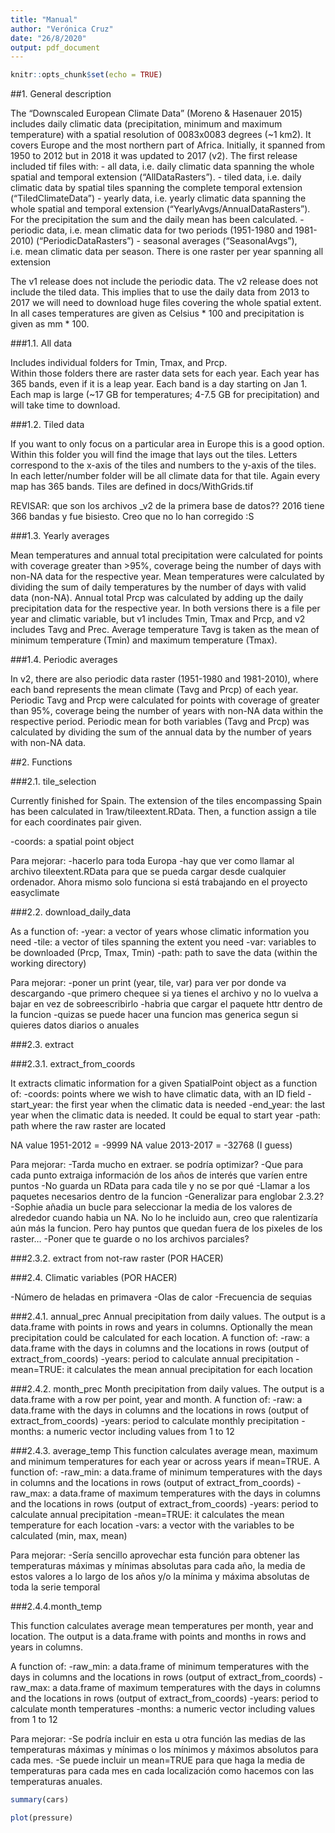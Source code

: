 ```yaml
---
title: "Manual"
author: "Verónica Cruz"
date: "26/8/2020"
output: pdf_document
---
```


```r
knitr::opts_chunk$set(echo = TRUE)
```

##1. General description

The "Downscaled European Climate Data" (Moreno & Hasenauer 2015) includes daily climatic data (precipitation, minimum and maximum temperature) with a spatial resolution of 0083x0083 degrees (~1 km2).
It covers Europe and the most northern part of Africa. 
Initially, it spanned from 1950 to 2012 but in 2018 it was updated to 2017 (v2). 
The first release included tif files with:
- all data, i.e. daily climatic data spanning the whole spatial and temporal extension ("AllDataRasters").
- tiled data, i.e. daily climatic data by spatial tiles spanning the complete temporal extension ("TiledClimateData")
- yearly data, i.e. yearly climatic data spanning the whole spatial and temporal extension ("YearlyAvgs/AnnualDataRasters"). For the precipitation the sum and the daily mean has been calculated.
- periodic data, i.e. mean climatic data for two periods (1951-1980 and 1981-2010) ("PeriodicDataRasters")
- seasonal averages ("SeasonalAvgs"), i.e. mean climatic data per season. There is one raster per year spanning all extension

The v1 release does not include the periodic data. 
The v2 release does not include the tiled data. This implies that to use the daily data from 2013 to 2017 we will need to download huge files covering the whole spatial extent.
In all cases temperatures are given as Celsius * 100 and precipitation is given as mm * 100.

###1.1. All data

Includes individual folders for Tmin, Tmax, and Prcp.  
Within those folders there are raster data sets for each year. Each year has 365 bands, even if it is a leap year. Each band is a day starting on Jan 1. Each map is large (~17 GB for temperatures; 4-7.5 GB for precipitation) and will take time to download.

###1.2. Tiled data

If you want to only focus on a particular area in Europe this is a good option.  Within this folder you will find the image that lays out the tiles. Letters correspond to the x-axis of the tiles and numbers to the y-axis of the tiles. In each letter/number folder will be all climate data for that tile. Again every map has 365 bands.
Tiles are defined in docs/WithGrids.tif

REVISAR: que son los archivos _v2 de la primera base de datos??
2016 tiene 366 bandas y fue bisiesto. Creo que no lo han corregido :S

###1.3. Yearly averages

Mean temperatures and annual total precipitation were calculated for points with coverage greater than >95%, coverage being the number of days with non-NA data for the respective year. Mean temperatures were calculated by dividing the sum of daily temperatures by the number of days with valid data (non-NA). Annual total Prcp was calculated by adding up the daily precipitation data for the respective year.
In both versions there is a file per year and climatic variable, but v1 includes Tmin, Tmax and Prcp, and v2 includes Tavg and Prec. Average temperature Tavg is taken as the mean of minimum temperature (Tmin) and maximum temperature (Tmax).


###1.4. Periodic averages

In v2, there are also periodic data raster (1951-1980 and 1981-2010), where each band represents the mean climate (Tavg and Prcp) of each year.
Periodic Tavg and Prcp were calculated for points with coverage of greater than 95%, coverage being the number of years with non-NA data within the respective period. Periodic mean for both variables (Tavg and Prcp) was calculated by dividing the sum of the annual data by the number of years with non-NA data.


##2. Functions

###2.1. tile_selection

Currently finished for Spain.
The extension of the tiles encompassing Spain has been calculated in 1raw/tileextent.RData. Then, a function assign a tile for each coordinates pair given.

-coords: a spatial point object

Para mejorar:
-hacerlo para toda Europa
-hay que ver como llamar al archivo tileextent.RData para que se pueda cargar desde cualquier ordenador. Ahora mismo solo funciona si está trabajando en el proyecto easyclimate

###2.2. download_daily_data

As a function of: 
-year: a vector of years whose climatic information you need
-tile: a vector of tiles spanning the extent you need
-var: variables to be downloaded (Prcp, Tmax, Tmin)
-path: path to save the data (within the working directory) 

Para mejorar:
-poner un print (year, tile, var) para ver por donde va descargando 
-que primero chequee si ya tienes el archivo y no lo vuelva a bajar en vez de sobreescribirlo
-habria que cargar el paquete httr dentro de la funcion
-quizas se puede hacer una funcion mas generica segun si quieres datos diarios o anuales

###2.3. extract

###2.3.1. extract_from_coords 

It extracts climatic information for a given SpatialPoint object as a function of:
-coords: points where we wish to have climatic data, with an ID field
-start_year: the first year when the climatic data is needed
-end_year: the last year when the climatic data is needed. It could be equal to start year
-path: path where the raw raster are located

NA value 1951-2012 = -9999
NA value 2013-2017 = -32768 (I guess)

Para mejorar:
-Tarda mucho en extraer. se podría optimizar?
-Que para cada punto extraiga información de los años de interés que varíen entre puntos
-No guarda un RData para cada tile y no se por qué
-Llamar a los paquetes necesarios dentro de la funcion
-Generalizar para englobar 2.3.2?
-Sophie añadia un bucle para seleccionar la media de los valores de alrededor cuando habia un NA. No lo he incluido aun, creo que ralentizaría aún más la funcion. Pero hay puntos que quedan fuera de los pixeles de los raster...
-Poner que te guarde o no los archivos parciales?

###2.3.2. extract from not-raw raster (POR HACER)


###2.4. Climatic variables (POR HACER)

-Número de heladas en primavera
-Olas de calor
-Frecuencia de sequias

###2.4.1. annual_prec
Annual precipitation from daily values. The output is a data.frame with points in rows and years in columns. Optionally the mean precipitation could be calculated for each location.
A function of:
-raw: a data.frame with the days in columns and the locations in rows (output of extract_from_coords)
-years: period to calculate annual precipitation
-mean=TRUE: it calculates the mean annual precipitation for each location

###2.4.2. month_prec
Month precipitation from daily values. The output is a data.frame with a row per point, year and month. 
A function of:
-raw: a data.frame with the days in columns and the locations in rows (output of extract_from_coords)
-years: period to calculate monthly precipitation
-months: a numeric vector including values from 1 to 12

###2.4.3. average_temp
This function calculates average mean, maximum and minimum temperatures for each year or across years if mean=TRUE. 
A function of:
-raw_min: a data.frame of minimum temperatures with the days in columns and the locations in rows (output of extract_from_coords)
-raw_max: a data.frame of maximum temperatures with the days in columns and the locations in rows (output of extract_from_coords)
-years: period to calculate annual precipitation
-mean=TRUE: it calculates the mean temperature for each location
-vars: a vector with the variables to be calculated (min, max, mean)

Para mejorar:
-Sería sencillo aprovechar esta función para obtener las temperaturas máximas y mínimas absolutas para cada año, la media de estos valores a lo largo de los años y/o la mínima y máxima absolutas de toda la serie temporal

###2.4.4.month_temp

This function calculates average mean temperatures per month, year and location. The output is a data.frame with points and months in rows and years in columns.

A function of:
-raw_min: a data.frame of minimum temperatures with the days in columns and the locations in rows (output of extract_from_coords)
-raw_max: a data.frame of maximum temperatures with the days in columns and the locations in rows (output of extract_from_coords)
-years: period to calculate month temperatures
-months: a numeric vector including values from 1 to 12

Para mejorar:
-Se podría incluir en esta u otra función las medias de las temperaturas máximas y mínimas o los mínimos y máximos absolutos para cada mes.
-Se puede incluir un mean=TRUE para que haga la media de temperaturas para cada mes en cada localización como hacemos con las temperaturas anuales.


```r
summary(cars)
```

```r
plot(pressure)
```
